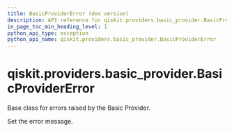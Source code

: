 ```yaml
---
title: BasicProviderError (dev version)
description: API reference for qiskit.providers.basic_provider.BasicProviderError in the dev version of qiskit
in_page_toc_min_heading_level: 1
python_api_type: exception
python_api_name: qiskit.providers.basic_provider.BasicProviderError
---
```


<span id="qiskit-providers-basic-provider-basicprovidererror" />

# qiskit.providers.basic\_provider.BasicProviderError

<Class id="qiskit.providers.basic_provider.BasicProviderError" isDedicatedPage={true} github="https://github.com/Qiskit/qiskit/tree/main/qiskit/providers/basic_provider/exceptions.py#L20-L30" signature="qiskit.providers.basic_provider.BasicProviderError(*message)" modifiers="exception">
  Base class for errors raised by the Basic Provider.

  Set the error message.
</Class>

